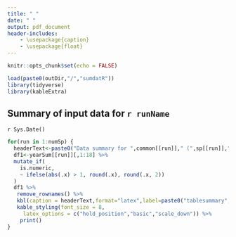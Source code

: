 ```yaml
---
title: " "
date: " "
output: pdf_document
header-includes:
    - \usepackage{caption}
    - \usepackage{float}
---
```


```r
knitr::opts_chunk$set(echo = FALSE)
```

```r
load(paste0(outDir,"/","sumdatR"))
library(tidyverse)
library(kableExtra)
```

## Summary of input data for `r runName`
`r Sys.Date()`

```r
for(run in 1:numSp) {
  headerText<-paste0("Data summary for ",common[[run]]," (",sp[[run]],")")
  df1<-yearSum[[run]][,1:18] %>%
  mutate_if(
    is.numeric,
    ~ ifelse(abs(.x) > 1, round(.x), round(.x, 2))
  )
  df1 %>%
   remove_rownames() %>%
   kbl(caption = headerText,format="latex",label=paste0("tablesummary",run)) %>%
   kable_styling(font_size = 8,
     latex_options = c("hold_position","basic","scale_down")) %>%
    print()
}
```

